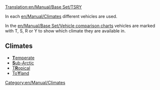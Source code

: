 [[Translation:en/Manual/Base Set/TSRY]]

In each [[en/Manual/Climates]] different vehicles are used. 

In the [[en/Manual/Base Set/Vehicle comparison charts]] vehicles are marked with T, S, R or Y to show which climate they are available in.

==Climates==

*[[en/Manual/Climates#temperate|'''T'''emperate]]
*[[en/Manual/Climates#sub-arctic|'''S'''ub-Arctic]]
*[[en/Manual/Climates#tropical|T'''R'''opical]]
*[[en/Manual/Climates#toyland|To'''Y'''land]]

[[Category:en/Manual/Climates]]